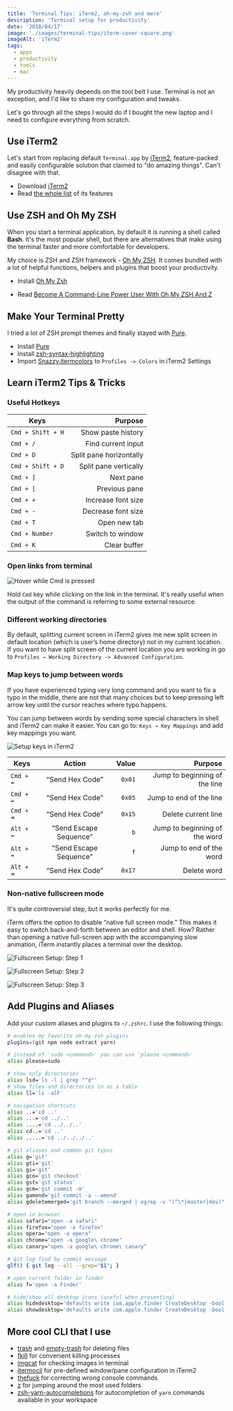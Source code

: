 ```yaml
---
title: 'Terminal Tips: iTerm2, oh-my-zsh and more'
description: 'Terminal setup for productivity'
date: '2018/04/17'
image: './images/terminal-tips/iterm-cover-square.png'
imageAlt: 'iTerm2'
tags:
  - apps
  - productivity
  - tools
  - mac
---
```


My productivity heavily depends on the tool belt I use. Terminal is not an exception, and I'd like to share my configuration and tweaks.

Let's go through all the steps I would do if I bought the new laptop and I need to configure everything from scratch.

## Use iTerm2

Let's start from replacing default `Terminal.app` by [iTerm2](https://www.iterm2.com/), feature-packed and easily configurable solution that claimed to "do amazing things". Can't disagree with that.

- Download [iTerm2](https://www.iterm2.com/downloads.html)
- Read [the whole list](https://www.iterm2.com/features.html) of its features

## Use ZSH and Oh My ZSH

When you start a terminal application, by default it is running a shell called **Bash**. It's the most popular shell, but there are alternatives that make using the terminal faster and more comfortable for developers.

My choice is ZSH and ZSH framework - [Oh My ZSH](http://ohmyz.sh/). It comes bundled with a lot of helpful functions, helpers and plugins that boost your productivity.

- Install [Oh My Zsh](https://github.com/robbyrussell/oh-my-zsh)

- Read [Become A Command-Line Power User With Oh My ZSH And Z](https://www.smashingmagazine.com/2015/07/become-command-line-power-user-oh-my-zsh-z/)

## Make Your Terminal Pretty

I tried a lot of ZSH prompt themes and finally stayed with [Pure](https://github.com/sindresorhus/pure).

- Install [Pure](https://github.com/sindresorhus/pure)
- Install [zsh-syntax-highlighting](https://github.com/zsh-users/zsh-syntax-highlighting)
- Import [Snazzy.itermcolors](https://github.com/sindresorhus/iterm2-snazzy) to `Profiles -> Colors` in iTerm2 Settings

## Learn iTerm2 Tips & Tricks

### Useful Hotkeys

| Keys              |                 Purpose |
| ----------------- | ----------------------: |
| `Cmd + Shift + H` |      Show paste history |
| `Cmd + /`         |      Find current input |
| `Cmd + D`         | Split pane horizontally |
| `Cmd + Shift + D` |   Split pane vertically |
| `Cmd + ]`         |               Next pane |
| `Cmd + [`         |           Previous pane |
| `Cmd + +`         |      Increase font size |
| `Cmd + -`         |      Decrease font size |
| `Cmd + T`         |            Open new tab |
| `Cmd + Number`    |        Switch to window |
| `Cmd + K`         |            Clear buffer |

### Open links from terminal

![Hover while `Cmd` is pressed](./images/terminal-tips/iterm-links.gif)

Hold `Cmd` key while clicking on the link in the terminal. It's really useful when the output of the command is referring to some external resource.

### Different working directories

By default, splitting current screen in iTerm2 gives me new split screen in default location (which is user’s home directory) not in my current location. If you want
to have split screen of the current location you are working in go to `Profiles → Working Directory -> Advanced Configuration`.

### Map keys to jump between words

If you have experienced typing very long command and you want to fix a typo in the middle, there are not that many choices but to keep pressing left arrow key until the cursor reaches where typo happens.

You can jump between words by sending some special characters in shell and iTerm2 can make it easier. You can go to: `Keys → Key Mappings` and add key mappings you want.

![Setup keys in iTerm2](./images/terminal-tips/setup-keys.png)

| Keys       |         Action         |  Value |                       Purpose |
| ---------- | :--------------------: | -----: | ----------------------------: |
| `Cmd + ⬅️` |    “Send Hex Code”     | `0x01` | Jump to beginning of the line |
| `Cmd + ➡️` |    “Send Hex Code”     | `0x05` |       Jump to end of the line |
| `Cmd + ⌫`  |    “Send Hex Code”     | `0x15` |           Delete current line |
| `Alt + ⬅️` | “Send Escape Sequence” |    `b` | Jump to beginning of the word |
| `Alt + ➡️` | “Send Escape Sequence” |    `f` |       Jump to end of the word |
| `Alt + ⌫`  |    “Send Hex Code”     | `0x17` |                   Delete word |

### Non-native fullscreen mode

It's quite controversial step, but it works perfectly for me.

iTerm offers the option to disable “native full screen mode.” This makes it easy to switch back-and-forth between an editor and shell. How? Rather than opening a native full-screen app with the accompanying slow animation, iTerm instantly places a terminal over the desktop.

![Fullscreen Setup: Step 1](./images/terminal-tips/fullscreen-1.png)

![Fullscreen Setup: Step 2](./images/terminal-tips/fullscreen-2.png)

![Fullscreen Setup: Step 3](./images/terminal-tips/fullscreen-3.png)

## Add Plugins and Aliases

Add your custom aliases and plugins to `~/.zshrc`. I use the following things:

```sh
# enables my favorite oh-my-zsh plugins
plugins=(git npm node extract yarn)

# instead of 'sudo <command>' you can use 'please <command>'
alias please=sudo

# show only directories
alias lsd='ls -l | grep "^d"'
# show files and directories in as a table
alias ll='ls -alF'

# navigation shortcuts
alias ..='cd ..'
alias ...='cd ../..'
alias ....='cd ../../..'
alias cd..='cd ..'
alias .....='cd ../../../..'

# git aliases and common git typos
alias g='git'
alias gti='git'
alias gi='git'
alias gco='git checkout'
alias gst='git status'
alias gcm='git commit -m'
alias gamend='git commit -a --amend'
alias gdeletemerged='git branch --merged | egrep -v "(^\*|master|dev)" | xargs git branch -d'

# open in browser
alias safari="open -a safari"
alias firefox="open -a firefox"
alias opera="open -a opera"
alias chrome="open -a google\ chrome"
alias canary="open -a google\ chrome\ canary"

# git log find by commit message
glf() { git log --all --grep="$1"; }

# open current folder in finder
alias f='open -a Finder'

# hide/show all desktop icons (useful when presenting)
alias hidedesktop='defaults write com.apple.finder CreateDesktop -bool false && killall Finder'
alias showdesktop='defaults write com.apple.finder CreateDesktop -bool true && killall Finder'
```

## More cool CLI that I use

- [trash](https://github.com/sindresorhus/trash-cli) and [empty-trash](https://github.com/sindresorhus/empty-trash-cli) for deleting files
- [fkill](https://github.com/sindresorhus/fkill-cli) for convenient killing processes
- [imgcat](https://github.com/eddieantonio/imgcat) for checking images in terminal
- [itermocil](https://github.com/TomAnthony/itermocil) for pre-defined window/pane configuration in iTerm2
- [thefuck](https://github.com/nvbn/thefuck) for correcting wrong console commands
- [z](https://github.com/rupa/z) for jumping around the most used folders
- [zsh-yarn-autocompletions](https://github.com/g-plane/zsh-yarn-autocompletions) for autocompletion of `yarn` commands available in your workspace
